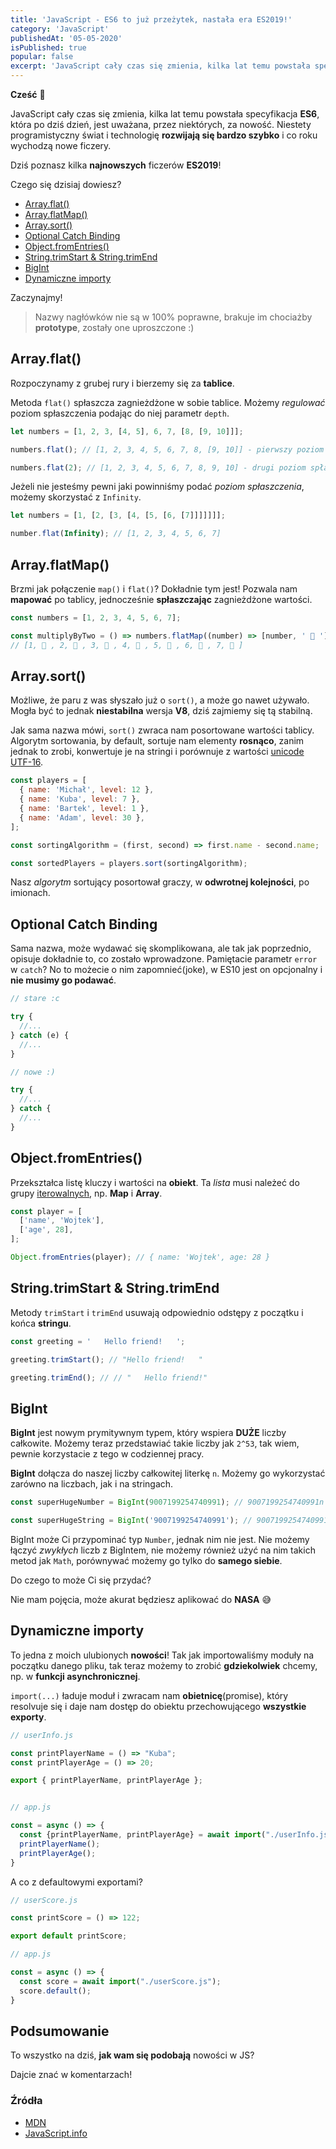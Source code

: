 ```yaml
---
title: 'JavaScript - ES6 to już przeżytek, nastała era ES2019!'
category: 'JavaScript'
publishedAt: '05-05-2020'
isPublished: true
popular: false
excerpt: 'JavaScript cały czas się zmienia, kilka lat temu powstała specyfikacja ES6, która po dziś dzień, jest uważana, przez niektórych, za nowość. Niestety programistyczny świat i technologię rozwijają się bardzo szybko i co roku wychodzą nowe ficzery.'
---
```


**Cześć** 👋

JavaScript cały czas się zmienia, kilka lat temu powstała specyfikacja **ES6**, która po dziś dzień, jest uważana, przez niektórych, za nowość. Niestety programistyczny świat i technologię **rozwijają się bardzo szybko** i co roku wychodzą nowe ficzery.

Dziś poznasz kilka **najnowszych** ficzerów **ES2019**!

Czego się dzisiaj dowiesz?

- [Array.flat()](#arrayflat)
- [Array.flatMap()](#arrayflatmap)
- [Array.sort()](#arraysort)
- [Optional Catch Binding](#optionalcatchbinding)
- [Object.fromEntries()](#objectfromentries)
- [String.trimStart & String.trimEnd](#stringtrimstart--stringtrimend)
- [BigInt](#bigint)
- [Dynamiczne importy](#dynamiczne-importy)

Zaczynajmy!

> Nazwy nagłówków nie są w 100% poprawne, brakuje im chociażby **prototype**, zostały one uproszczone :)

## Array.flat()

Rozpoczynamy z grubej rury i bierzemy się za **tablice**.

Metoda `flat()` spłaszcza zagnieżdżone w sobie tablice. Możemy _regulować_ poziom spłaszczenia podając
do niej parametr `depth`.

```js
let numbers = [1, 2, 3, [4, 5], 6, 7, [8, [9, 10]]];

numbers.flat(); // [1, 2, 3, 4, 5, 6, 7, 8, [9, 10]] - pierwszy poziom spłaszczenia

numbers.flat(2); // [1, 2, 3, 4, 5, 6, 7, 8, 9, 10] - drugi poziom spłaszczenia
```

Jeżeli nie jesteśmy pewni jaki powinniśmy podać _poziom spłaszczenia_, możemy skorzystać z `Infinity`.

```js
let numbers = [1, [2, [3, [4, [5, [6, [7]]]]]]];

number.flat(Infinity); // [1, 2, 3, 4, 5, 6, 7]
```

## Array.flatMap()

Brzmi jak połączenie `map()` i `flat()`? Dokładnie tym jest! Pozwala nam **mapować** po tablicy, jednocześnie **spłaszczając** zagnieżdżone wartości.

```js
const numbers = [1, 2, 3, 4, 5, 6, 7];

const multiplyByTwo = () => numbers.flatMap((number) => [number, ' 👀 ']);
// [1, 👀 , 2, 👀 , 3, 👀 , 4, 👀 , 5, 👀 , 6, 👀 , 7, 👀 ]
```

## Array.sort()

Możliwe, że paru z was słyszało już o `sort()`, a może go nawet używało. Mogła być to jednak **niestabilna** wersja **V8**, dziś zajmiemy się tą stabilną.

Jak sama nazwa mówi, `sort()` zwraca nam posortowane wartości tablicy.
Algorytm sortowania, by default, sortuje nam elementy **rosnąco**, zanim jednak to zrobi, konwertuje je na stringi i porównuje z wartości [unicode UTF-16](https://pl.wikipedia.org/wiki/UTF-16).

```js
const players = [
  { name: 'Michał', level: 12 },
  { name: 'Kuba', level: 7 },
  { name: 'Bartek', level: 1 },
  { name: 'Adam', level: 30 },
];

const sortingAlgorithm = (first, second) => first.name - second.name;

const sortedPlayers = players.sort(sortingAlgorithm);
```

Nasz _algorytm_ sortujący posortował graczy, w **odwrotnej kolejności**, po imionach.

## Optional Catch Binding

Sama nazwa, może wydawać się skomplikowana, ale tak jak poprzednio, opisuje dokładnie to, co zostało wprowadzone. Pamiętacie parametr `error` w `catch`? No to możecie o nim zapomnieć(joke), w ES10 jest on opcjonalny i **nie musimy go podawać**.

```js
// stare :c

try {
  //...
} catch (e) {
  //...
}

// nowe :)

try {
  //...
} catch {
  //...
}
```

## Object.fromEntries()

Przekształca listę kluczy i wartości na **obiekt**. Ta _lista_ musi należeć do grupy [iterowalnych](https://developer.mozilla.org/en-US/docs/Web/JavaScript/Reference/Iteration_protocols#The_iterable_protocol), np. **Map** i **Array**.

```js
const player = [
  ['name', 'Wojtek'],
  ['age', 28],
];

Object.fromEntries(player); // { name: 'Wojtek', age: 28 }
```

## String.trimStart & String.trimEnd

Metody `trimStart` i `trimEnd` usuwają odpowiednio odstępy z początku i końca **stringu**.

```js
const greeting = '   Hello friend!   ';

greeting.trimStart(); // "Hello friend!   "

greeting.trimEnd(); // // "   Hello friend!"
```

## BigInt

**BigInt** jest nowym prymitywnym typem, który wspiera **DUŻE** liczby całkowite. Możemy teraz
przedstawiać takie liczby jak `2^53`, tak wiem, pewnie korzystacie z tego w codziennej pracy.

**BigInt** dołącza do naszej liczby całkowitej literkę `n`. Możemy go wykorzystać zarówno na liczbach, jak i na stringach.

```js
const superHugeNumber = BigInt(9007199254740991); // 9007199254740991n

const superHugeString = BigInt('9007199254740991'); // 9007199254740991n
```

BigInt może Ci przypominać typ `Number`, jednak nim nie jest. Nie możemy łączyć _zwykłych_ liczb z BigIntem, nie możemy również użyć na nim takich metod jak `Math`, porównywać możemy go tylko do **samego siebie**.

Do czego to może Ci się przydać?

Nie mam pojęcia, może akurat będziesz aplikować do **NASA** 😅

## Dynamiczne importy

To jedna z moich ulubionych **nowości**! Tak jak importowaliśmy moduły na początku danego pliku, tak teraz możemy to zrobić **gdziekolwiek** chcemy, np. w **funkcji asynchronicznej**.

`import(...)` ładuje moduł i zwracam nam **obietnicę**(promise), który resolvuje się i daje nam dostęp do obiektu przechowującego **wszystkie exporty**.

```js
// userInfo.js

const printPlayerName = () => "Kuba";
const printPlayerAge = () => 20;

export { printPlayerName, printPlayerAge };


// app.js

const = async () => {
  const {printPlayerName, printPlayerAge} = await import("./userInfo.js");
  printPlayerName();
  printPlayerAge();
}
```

A co z defaultowymi exportami?

```js
// userScore.js

const printScore = () => 122;

export default printScore;

// app.js

const = async () => {
  const score = await import("./userScore.js");
  score.default();
}
```

## Podsumowanie

To wszystko na dziś, **jak wam się podobają** nowości w JS?

Dajcie znać w komentarzach!

### Źródła

- [MDN](https://developer.mozilla.org/en-US/)
- [JavaScript.info](https://javascript.info/)
